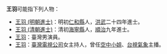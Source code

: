 '''王羽'''可能指下列人物：
*[[王羽_(明朝進士)|王羽 (明朝進士)]]：明初[[仁和縣|仁和縣]]人，[[洪武|洪武]]二十四年進士。
*[[王羽_(清朝進士)|王羽 (清朝進士)]]：清初[[海寧縣|海寧縣]]人，[[順治|順治]]九年進士。
*[[王羽|王羽]]：臺灣男演員。
*[[王羽_(氣象女主播)|王羽]]：[[臺灣電視公司|臺灣電視公司]]女主持人，曾任[[空中小姐|空中小姐]]、[[台視氣象|台視氣象]]主播。

{{disambig|cat=二字王姓人名消歧義|yu}}